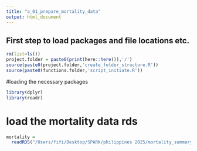 ```yaml
---
title: "a_01_prepare_mortality_data"
output: html_document
---
```


## First step to load packages and file locations etc.
```r
rm(list=ls())
project.folder = paste0(print(here::here()),'/')
source(paste0(project.folder,'create_folder_structure.R'))
source(paste0(functions.folder,'script_initiate.R'))
```

#loading the necessary packages
```r
library(dplyr)
library(readr)
```

# load the mortality data rds
```r
mortality = 
  readRDS("/Users/fifi/Desktop/SPARK/philippines 2025/mortality_summary_by_age.rds")
```

